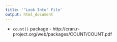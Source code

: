 ```yaml
---
title: '"Look Into" File'
output: html_document
---
```


* `count()` package - http://cran.r-project.org/web/packages/COUNT/COUNT.pdf
